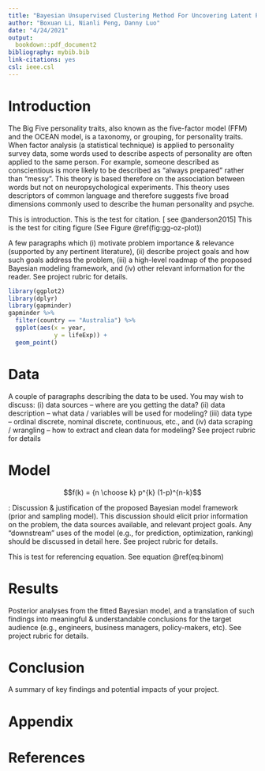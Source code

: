 ```yaml
---
title: "Bayesian Unsupervised Clustering Method For Uncovering Latent Personality Types "
author: "Boxuan Li, Nianli Peng, Danny Luo"
date: "4/24/2021"
output:
  bookdown::pdf_document2
bibliography: mybib.bib
link-citations: yes
csl: ieee.csl
---
```

# Introduction




The Big Five personality traits, also known as the five-factor model (FFM) and the OCEAN model, is a taxonomy, or grouping, for personality traits. When factor analysis (a statistical technique) is applied to personality survey data, some words used to describe aspects of personality are often applied to the same person. For example, someone described as conscientious is more likely to be described as "always prepared" rather than "messy". This theory is based therefore on the association between words but not on neuropsychological experiments. This theory uses descriptors of common language and therefore suggests five broad dimensions commonly used to describe the human personality and psyche.

This is introduction.    This is the test for citation. [ see @anderson2015] This is the test for citing figure (See Figure \@ref(fig:gg-oz-plot))

 A few paragraphs which (i) motivate problem importance & relevance
(supported by any pertinent literature), (ii) describe project goals and how such
goals address the problem, (iii) a high-level roadmap of the proposed Bayesian
modeling framework, and (iv) other relevant information for the reader. See project
rubric for details.

```r
library(ggplot2)
library(dplyr)
library(gapminder)
gapminder %>%
  filter(country == "Australia") %>%
  ggplot(aes(x = year,
             y = lifeExp)) + 
  geom_point()
```


# Data

A couple of paragraphs describing the data to be used. You may wish to
discuss: (i) data sources – where are you getting the data? (ii) data description –
what data / variables will be used for modeling? (iii) data type – ordinal discrete,
nominal discrete, continuous, etc., and (iv) data scraping / wrangling – how to
extract and clean data for modeling? See project rubric for details

# Model
$$f(k) = {n \choose k} p^{k} (1-p)^{n-k}$$
\begin{equation} 
  f\left(k\right) = \binom{n}{k} p^k\left(1-p\right)^{n-k}
  (\#eq:binom)
\end{equation} 

: Discussion & justification of the proposed Bayesian model framework
(prior and sampling model). This discussion should elicit prior information on the
problem, the data sources available, and relevant project goals. Any “downstream”
uses of the model (e.g., for prediction, optimization, ranking) should be discussed
in detail here. See project rubric for details.


This is test for referencing equation. See equation \@ref(eq:binom)

# Results
Posterior analyses from the fitted Bayesian model, and a translation of
such findings into meaningful & understandable conclusions for the target audience
(e.g., engineers, business managers, policy-makers, etc). See project rubric for
details.


# Conclusion





A summary of key findings and potential impacts of your project.







# Appendix {-}








# References {-}
